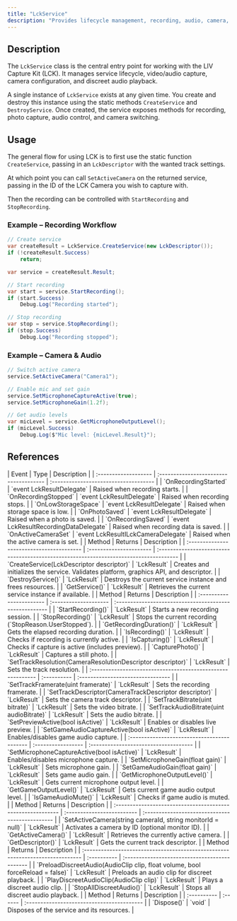 ```yaml
---
title: "LckService"
description: "Provides lifecycle management, recording, audio, camera, and telemetry control for LIV Capture Kit."
---
```


## Description

The `LckService` class is the central entry point for working with the LIV Capture Kit (LCK). It manages service lifecycle, video/audio capture, camera configuration, and discreet audio playback.

A single instance of `LckService` exists at any given time. You create and destroy this instance using the static methods `CreateService` and `DestroyService`. Once created, the service exposes methods for recording, photo capture, audio control, and camera switching.

## Usage

The general flow for using LCK is to first use the static function `CreateService`, passing in an `LckDescriptor` with the wanted track settings.

At which point you can call `SetActiveCamera` on the returned service, passing in the ID of the LCK Camera you wish to capture with.

Then the recording can be controlled with `StartRecording` and `StopRecording`.

### Example – Recording Workflow

```c# expandable
// Create service
var createResult = LckService.CreateService(new LckDescriptor());
if (!createResult.Success)
    return;

var service = createResult.Result;

// Start recording
var start = service.StartRecording();
if (start.Success)
    Debug.Log("Recording started");

// Stop recording
var stop = service.StopRecording();
if (stop.Success)
    Debug.Log("Recording stopped");
```

### Example – Camera & Audio

```c# expandable
// Switch active camera
service.SetActiveCamera("Camera1");

// Enable mic and set gain
service.SetMicrophoneCaptureActive(true);
service.SetMicrophoneGain(1.2f);

// Get audio levels
var micLevel = service.GetMicrophoneOutputLevel();
if (micLevel.Success)
    Debug.Log($"Mic level: {micLevel.Result}");
```

## References

<AccordionGroup>
  <Accordion title="Events" defaultOpen>
    | Event                | Type                                   | Description                           |
    | :------------------- | :------------------------------------- | :------------------------------------ |
    | `OnRecordingStarted` | `event LckResultDelegate`              | Raised when recording starts.         |
    | `OnRecordingStopped` | `event LckResultDelegate`              | Raised when recording stops.          |
    | `OnLowStorageSpace`  | `event LckResultDelegate`              | Raised when storage space is low.     |
    | `OnPhotoSaved`       | `event LckResultDelegate`              | Raised when a photo is saved.         |
    | `OnRecordingSaved`   | `event LckResultRecordingDataDelegate` | Raised when recording data is saved.  |
    | `OnActiveCameraSet`  | `event LckResultILckCameraDelegate`    | Raised when the active camera is set. |
  </Accordion>
  <Accordion title="Static Methods" defaultOpen>
    | Method                                    | Returns                 | Description                                                                            |
    | :---------------------------------------- | :---------------------- | :------------------------------------------------------------------------------------- |
    | `CreateService(LckDescriptor descriptor)` | `LckResult<LckService>` | Creates and initializes the service. Validates platform, graphics API, and descriptor. |
    | `DestroyService()`                        | `LckResult`             | Destroys the current service instance and frees resources.                             |
    | `GetService()`                            | `LckResult<LckService>` | Retrieves the current service instance if available.                                   |
  </Accordion>
  <Accordion title="Recording Control" defaultOpen>
    | Method                   | Returns               | Description                                             |
    | :----------------------- | :-------------------- | :------------------------------------------------------ |
    | `StartRecording()`       | `LckResult`           | Starts a new recording session.                         |
    | `StopRecording()`        | `LckResult`           | Stops the current recording (`StopReason.UserStopped`). |
    | `GetRecordingDuration()` | `LckResult<TimeSpan>` | Gets the elapsed recording duration.                    |
    | `IsRecording()`          | `LckResult<bool>`     | Checks if recording is currently active.                |
    | `IsCapturing()`          | `LckResult<bool>`     | Checks if capture is active (includes preview).         |
    | `CapturePhoto()`         | `LckResult`           | Captures a still photo.                                 |
  </Accordion>
  <Accordion title="Track Configuration" defaultOpen>
    | `SetTrackResolution(CameraResolutionDescriptor descriptor)` | `LckResult` | Sets the track resolution.        |
    | :---------------------------------------------------------- | :---------- | :-------------------------------- |
    | `SetTrackFramerate(uint framerate)`                         | `LckResult` | Sets the recording framerate.     |
    | `SetTrackDescriptor(CameraTrackDescriptor descriptor)`      | `LckResult` | Sets the camera track descriptor. |
    | `SetTrackBitrate(uint bitrate)`                             | `LckResult` | Sets the video bitrate.           |
    | `SetTrackAudioBitrate(uint audioBitrate)`                   | `LckResult` | Sets the audio bitrate.           |
    | `SetPreviewActive(bool isActive)`                           | `LckResult` | Enables or disables live preview. |
  </Accordion>
  <Accordion title="Audio Control" defaultOpen>
    | `SetGameAudioCaptureActive(bool isActive)`  | `LckResult`        | Enables/disables game audio capture.  |
    | :------------------------------------------ | :----------------- | :------------------------------------ |
    | `SetMicrophoneCaptureActive(bool isActive)` | `LckResult`        | Enables/disables microphone capture.  |
    | `SetMicrophoneGain(float gain)`             | `LckResult`        | Sets microphone gain.                 |
    | `SetGameAudioGain(float gain)`              | `LckResult`        | Sets game audio gain.                 |
    | `GetMicrophoneOutputLevel()`                | `LckResult<float>` | Gets current microphone output level. |
    | `GetGameOutputLevel()`                      | `LckResult<float>` | Gets current game audio output level. |
    | `IsGameAudioMute()`                         | `LckResult<bool>`  | Checks if game audio is muted.        |
  </Accordion>
  <Accordion title="Camera Control" defaultOpen>
    | Method                                                      | Returns                    | Description                                     |
    | :---------------------------------------------------------- | :------------------------- | :---------------------------------------------- |
    | `SetActiveCamera(string cameraId, string monitorId = null)` | `LckResult`                | Activates a camera by ID (optional monitor ID). |
    | `GetActiveCamera()`                                         | `LckResult<ILckCamera>`    | Retrieves the currently active camera.          |
    | `GetDescriptor()`                                           | `LckResult<LckDescriptor>` | Gets the current track descriptor.              |
  </Accordion>
  <Accordion title="Discreet Audio Playback" defaultOpen>
    | Method                                                                         | Returns     | Description                                   |
    | :----------------------------------------------------------------------------- | :---------- | :-------------------------------------------- |
    | `PreloadDiscreetAudio(AudioClip clip, float volume, bool forceReload = false)` | `LckResult` | Preloads an audio clip for discreet playback. |
    | `PlayDiscreetAudioClip(AudioClip clip)`                                        | `LckResult` | Plays a discreet audio clip.                  |
    | `StopAllDiscreetAudio()`                                                       | `LckResult` | Stops all discreet audio playback.            |
  </Accordion>
  <Accordion title="Disposal" defaultOpen>
    | Method      | Returns | Description                                |
    | :---------- | :------ | :----------------------------------------- |
    | `Dispose()` | `void`  | Disposes of the service and its resources. |
  </Accordion>
</AccordionGroup>